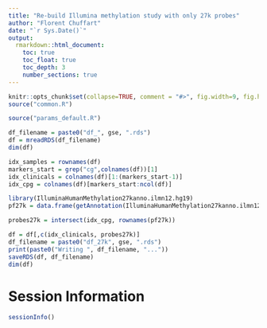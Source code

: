 ```yaml
---
title: "Re-build Illumina methylation study with only 27k probes"
author: "Florent Chuffart"
date: "`r Sys.Date()`"
output: 
  rmarkdown::html_document:
    toc: true
    toc_float: true
    toc_depth: 3
    number_sections: true
---
```



```r
knitr::opts_chunk$set(collapse=TRUE, comment = "#>", fig.width=9, fig.height=6, eval=TRUE, echo=FALSE, results="hide")
source("common.R")
```

```r
source("params_default.R")
```


```r
df_filename = paste0("df_", gse, ".rds")
df = mreadRDS(df_filename)
dim(df)
```


```r
idx_samples = rownames(df)
markers_start = grep("cg",colnames(df))[1]
idx_clinicals = colnames(df)[1:(markers_start-1)]
idx_cpg = colnames(df)[markers_start:ncol(df)]
```




```r
library(IlluminaHumanMethylation27kanno.ilmn12.hg19)
pf27k = data.frame(getAnnotation(IlluminaHumanMethylation27kanno.ilmn12.hg19))

probes27k = intersect(idx_cpg, rownames(pf27k))

df = df[,c(idx_clinicals, probes27k)]
df_filename = paste0("df_27k", gse, ".rds")
print(paste0("Writing ", df_filename, "..."))
saveRDS(df, df_filename)
dim(df)
```

# Session Information

```r
sessionInfo()
```

